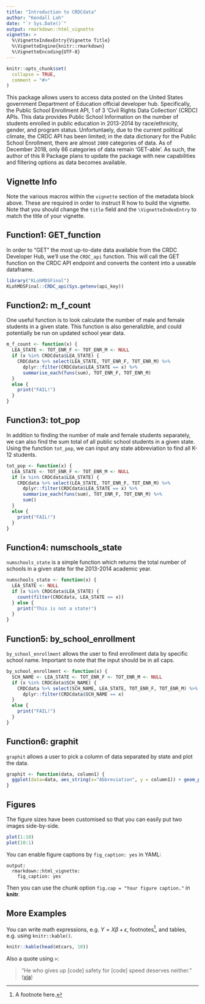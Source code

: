 ```yaml
---
title: "Introduction to CRDCdata"
author: "Kendall Loh"
date: "`r Sys.Date()`"
output: rmarkdown::html_vignette
vignette: >
  %\VignetteIndexEntry{Vignette Title}
  %\VignetteEngine{knitr::rmarkdown}
  %\VignetteEncoding{UTF-8}
---
```


```r
knitr::opts_chunk$set(
  collapse = TRUE,
  comment = "#>"
)
```

This package allows users to access data posted on the United States government Department of Education official developer hub. Specifically, the Public School Enrollment API, 1 of 3 'Civil Rights Data Collection' (CRDC) APIs. This data provides Public School Information on the number of students enrolled in public education in 2013-2014 by race/ethnicity, gender, and program status. Unfortuntaely, due to the current political climate, the CRDC API has been limited; in the data dictionary for the Public School Enrollment, there are almost `2000` categories of data. As of December 2018, only 66 categories of data remain 'GET-able'. As such, the author of this R Package plans to update the package with new capabilities and filtering options as data becomes available.


## Vignette Info

Note the various macros within the `vignette` section of the metadata block above. These are required in order to instruct R how to build the vignette. Note that you should change the `title` field and the `\VignetteIndexEntry` to match the title of your vignette.

## Function1: GET_function

In order to "GET" the most up-to-date data available from the CRDC Developer Hub, we'll use the `CRDC_api` function. This will call the GET function on the CRDC API endpoint and converts the content into a useable dataframe.

```r

library("KLohMDSFinal")
KLohMDSFinal::CRDC_api(Sys.getenv(api_key))

```

## Function2: m_f_count

One useful function is to look calculate the number of male and female students in a given state. This function is also generalizble, and could potentially be run on updated school year data.

```r

m_f_count <- function(x) {
  LEA_STATE <- TOT_ENR_F <- TOT_ENR_M <- NULL
  if (x %in% CRDCdata$LEA_STATE) {
    CRDCdata %>% select(LEA_STATE, TOT_ENR_F, TOT_ENR_M) %>%
      dplyr::filter(CRDCdata$LEA_STATE == x) %>%
      summarise_each(funs(sum), TOT_ENR_F, TOT_ENR_M)
  }
  else {
    print("FAIL!")
  }
}

```


## Function3: tot_pop

In addition to finding the number of male and female students separately, we can also find the sum total of all public school students in a given state. Using the function `tot_pop`, we can input any state abbreviation to find all K-12 students.

```r

tot_pop <- function(x) {
  LEA_STATE <- TOT_ENR_F <- TOT_ENR_M <- NULL
  if (x %in% CRDCdata$LEA_STATE) {
    CRDCdata %>% select(LEA_STATE, TOT_ENR_F, TOT_ENR_M) %>%
      dplyr::filter(CRDCdata$LEA_STATE == x) %>%
      summarise_each(funs(sum), TOT_ENR_F, TOT_ENR_M) %>%
      sum()
  }
  else {
    print("FAIL!")
  }
}

```


## Function4: numschools_state

`numschools_state` is a simple function which returns the total number of schools in a given state for the 2013-2014 academic year.

```r
numschools_state <- function(x) {
  LEA_STATE <- NULL
  if (x %in% CRDCdata$LEA_STATE) {
    count(filter(CRDCdata, LEA_STATE == x))
  } else {
    print("This is not a state!")
  }
}

```


## Function5: by_school_enrollment
`by_school_enrollment` allows the user to find enrollment data by specific school name. Important to note that the input should be in all caps.


```r

by_school_enrollment <- function(x) {
  SCH_NAME <- LEA_STATE <- TOT_ENR_F <- TOT_ENR_M <- NULL
  if (x %in% CRDCdata$SCH_NAME) {
    CRDCdata %>% select(SCH_NAME, LEA_STATE, TOT_ENR_F, TOT_ENR_M) %>%
      dplyr::filter(CRDCdata$SCH_NAME == x)
  }
  else {
    print("FAIL!")
  }
}


```

## Function6: graphit

`graphit` allows a user to pick a column of data separated by state and plot the data.


```r
graphit <- function(data, column1) {
  ggplot(data=data, aes_string(x="Abbreviation", y = column1)) + geom_point(alpha=1/4) + ggtitle(column1) + theme(axis.text.x = element_text(angle = 90))
}
```







## Figures

The figure sizes have been customised so that you can easily put two images side-by-side. 

```r
plot(1:10)
plot(10:1)
```

You can enable figure captions by `fig_caption: yes` in YAML:

    output:
      rmarkdown::html_vignette:
        fig_caption: yes

Then you can use the chunk option `fig.cap = "Your figure caption."` in **knitr**.

## More Examples

You can write math expressions, e.g. $Y = X\beta + \epsilon$, footnotes^[A footnote here.], and tables, e.g. using `knitr::kable()`.

```r
knitr::kable(head(mtcars, 10))
```

Also a quote using `>`:

> "He who gives up [code] safety for [code] speed deserves neither."
([via](https://twitter.com/hadleywickham/status/504368538874703872))

